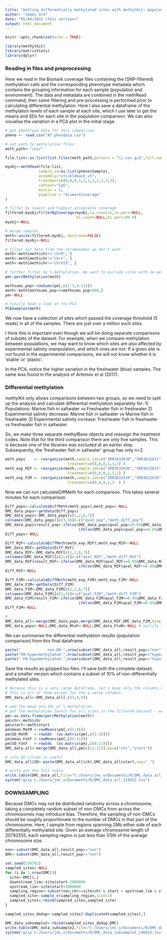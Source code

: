 ```yaml
---
title: "Getting differentially methylated sites with methylKit: population and experimental comparisons of CpG sites"
author: "James Ord"
date: "05/04/2022 (this version)"
output: html_document
---
```


```r
knitr::opts_chunk$set(echo = TRUE)

library(methylKit)
library(matrixStats)
library(dplyr)
```

### Reading in files and preprocessing

Here we read in the Bismark coverage files containing the (SNP-filtered) methylation calls and the corresponding phenotype metadata which contains the grouping information for each sample (population and environment). The data and metadata are combined in the methRead command, then some filtering and pre-processing is performed prior to calculating differential methylation.
Here I also save a dataframe of the methylation levels of each sample at each site, which I use later to get the means and SDs for each site in the population comparison.
We can also visualise the variation in a PCA plot in the initial stage.

```r
# get phenotype data for this comparison
pheno <- read.csv("AT_phendata.csv")

# set path to methylation files
meth_path<-"cov/"

file.list<-as.list(list.files(meth_path,pattern = "\\.cov.gz$",full.names = TRUE))

myobj<-methRead(file.list,
               sample.id=as.list(pheno$Sample),
               assembly="stickleback_v5",
               treatment=c(0,0,0,1,1,1,2,2,3,3,3),
               context="CpG",
               mincov = 5,
               pipeline = "bismarkCoverage"
)

# filter by lowest and highest acceptable coverage
filtered.myobj=filterByCoverage(myobj,lo.count=5,lo.perc=NULL,
                                hi.count=NULL,hi.perc=99.9)
myobj<-NULL

# merge samples
meth<-unite(filtered.myobj, destrand=FALSE)
filtered.myobj<-NULL

# filter out data from the chromosomes we don't want
meth<-meth[meth$chr!="chrM", ]
meth<-meth[meth$chr!="chrY", ]
meth<-meth[meth$chr!="chrXIX", ]

# further filter by % methylation. We want to exclude sites with no methylation or 100% methylation in all samples (no variation)
pm<-percMethylation(meth)

methsums_pop<-rowSums(pm[,c(1:3,9:11)])
meth<-meth[methsums_pop>0&methsums_pop<600,]
pm<-NULL

# Finally have a look at the PCA
PCASamples(meth)
```
We now have a collection of sites which passed the coverage threshold (5 reads) in all of the samples. There are just over a million such sites.

I think this is important even though we will be doing separate comparisons of subsets of the dataset. For example, when we compare methylation between populations, we may want to know which sites are also affected by experimental salinity manipulation, and which ones are not. If a given site is not found in the experimental comparisons, we will not know whether it is 'stable' or 'plastic'.

In the PCA, notice the higher variation in the freshwater (blue) samples. The same was found in the analysis of Artemov et al (2017).

### Differential methylation

methylKit only allows comparisons between two groups, so we need to split up the analysis and calculate differential methylation separately for:
1) Populations: Marine fish in saltwater vs Freshwater fish in freshwater
2) Experimental salinity decrease: Marine fish in saltwater vs Marine fish in freshwater
3) Experimental salinity increase: Freshwater fish in freshwater vs freshwater fish in saltwater

So, we make three separate methylBase objects and reassign the treatment codes. Note that for the third comparison there are only five samples. This is because one of the libraries was excluded at an earlier step. Subsequently, the 'freshwater fish in saltwater' group has only n=2.

```r
meth_pops    <- reorganize(meth,sample.ids=c("SRR3632630","SRR3632631","SRR3632633","SRR3632644","SRR3632645","SRR3632647"),
                            treatment=c(0,0,0,1,1,1) )
meth_exp_M2F <- reorganize(meth,sample.ids=c("SRR3632630","SRR3632631","SRR3632633","SRR3632634","SRR3632636","SRR3632637"),
                            treatment=c(0,0,0,1,1,1) )
meth_exp_F2M <- reorganize(meth,sample.ids=c("SRR3632634","SRR3632636","SRR3632637","SRR3632639","SRR3632641"             ),
                            treatment=c(0,0,0,1,1  ) )
```

Now we can run calculateDiffMeth for each comparison. This takes several minutes for each comparison.

```r
Diff_pops<-calculateDiffMeth(meth_pops);meth_pops<-NULL
DMC_data_pops<-getData(Diff_pops)
DMC_data_pops<-DMC_data_pops[c(1,2,6,7)]
colnames(DMC_data_pops)[c(3,4)]<-c("qval_pop","meth_diff_pop")
DMC_data_pops$result_pop<-ifelse(DMC_data_pops$qval_pop<=0.05&DMC_data_pops$meth_diff_pop>=15,"hyper",
                                 ifelse(DMC_data_pops$qval_pop<=0.05&DMC_data_pops$meth_diff_pop<= -15,"hypo","non"))
Diff_pops<-NULL

Diff_M2F<-calculateDiffMeth(meth_exp_M2F);meth_exp_M2F<-NULL
DMC_data_M2F<-getData(Diff_M2F)
DMC_data_M2F<-DMC_data_M2F[c(1,2,6,7)]
colnames(DMC_data_M2F)[c(3,4)]<-c("qval_M2F","meth_diff_M2F")
DMC_data_M2F$result_M2F<-ifelse(DMC_data_M2F$qval_M2F<=0.05&DMC_data_M2F$meth_diff_M2F>=15,"hyper",
                                 ifelse(DMC_data_M2F$qval_M2F<=0.05&DMC_data_M2F$meth_diff_M2F<= -15,"hypo","non"))
Diff_M2F<-NULL

Diff_F2M<-calculateDiffMeth(meth_exp_F2M);meth_exp_F2M<-NULL
DMC_data_F2M<-getData(Diff_F2M)
DMC_data_F2M<-DMC_data_F2M[c(1,2,6,7)]
colnames(DMC_data_F2M)[c(3,4)]<-c("qval_F2M","meth_diff_F2M")
DMC_data_F2M$result_F2M<-ifelse(DMC_data_F2M$qval_F2M<=0.05&DMC_data_F2M$meth_diff_F2M>=15,"hyper",
                                 ifelse(DMC_data_F2M$qval_F2M<=0.05&DMC_data_F2M$meth_diff_F2M<= -15,"hypo","non"))
Diff_F2M<-NULL

#
DMC_data_all<-merge(DMC_data_pops,merge(DMC_data_M2F,DMC_data_F2M,by=c("chr","start")),by=c("chr","start"))
DMC_data_pops<-NULL;DMC_data_MtoF<-NULL;DMC_data_FtoM<-NULL # nullify separate dataframes
```

We can summarise the differential methylation results (population comparison) from this final dataframe.

```r
paste("            non-DM:",nrow(subset(DMC_data_all,result_pop=="non")),sep=" ")
paste("FW-hypermethylated:",nrow(subset(DMC_data_all,result_pop=="hyper")),sep=" ")
paste(" FW-hypomethylated:",nrow(subset(DMC_data_all,result_pop=="hypo")),sep=" ")
```
Save the results as gzipped tsv files. I'll save both the complete dataset, and a smaller version which contains a subset of 10% of non-differentially methylated sites.
```r
# Because this is a very large dataframe, let's keep only the columns we need for the subsequent analyses.
# This is all of them except for the q-value columns.
DMC_data_all<-DMC_data_all[-c(3,6,9)]

# add the mean and SDs of % methylation
# get the methylation levels for all sites in the filtered dataset - we'll want to play with these later
pm<-as.data.frame(percMethylation(meth))
pm$chr<-meth$chr
pm$start<-meth$start
pm$mean_MatM <-rowMeans(pm[,c(1:3)])
pm$SD_MatM   <-rowSds  (as.matrix(pm[,c(1:3)]))
pm$mean_FatF <-rowMeans(pm[,c(9:11)])
pm$SD_FatF   <-rowSds  (as.matrix(pm[,c(9:11)]))
DMC_data_all<-merge(DMC_data_all,pm[c(12:17)],by=c("chr","start"))

# site ID column is useful
DMC_data_all$ID<-paste(DMC_data_all$chr,DMC_data_all$start,sep="_")

# write out the full table
write.table(DMC_data_all,file="C:/Users/jms_o/Documents/R/DMC_data_all_110422.tsv",row.names = FALSE,quote=FALSE,sep="\t")
system("gzip C:/Users/jms_o/Documents/R/DMC_data_all_110422.tsv")
```

### DOWNSAMPLING

Because DMCs may not be distributed randomly across a chromosome, taking a completely random subset of non-DMCs from across the chromosomes may introduce bias. Therefore, the sampling of non-DMCs should be roughly proportionate to the number of DMCs in that part of the chromosome.
Here, I sample from regions spanning 2Mb either side of each differentially methylated site. Given an average chromosome length of 20792555, each sampling region is just less than 1/5th of the average chromosome size.

```r
non<-subset(DMC_data_all,result_pop=="non")
DMC<-subset(DMC_data_all,result_pop!="non")

set.seed(230792)
sampled_sites<-NULL
for (i in 1:nrow(DMC)){
  site<-DMC[i,]
  downstream_lim<-site$start-2000000
  upstream_lim<-site$start+2000000
  sampling_region<-subset(non,chr==site$chr & start < upstream_lim & start>downstream_lim)
  sampled_site<-sample_n(sampling_region,size=1)
  sampled_sites<-rbind(sampled_sites,sampled_site)
}

sampled_sites_dedup<-sampled_sites[!duplicated(sampled_sites),]

DMC_data_subsample2<-rbind(sampled_sites_dedup,DMC)
write.table(DMC_data_subsample2,file="C:/Users/jms_o/Documents/R/DMC_data_subsample2_140422.tsv",row.names = FALSE,quote=FALSE,sep="\t")
system("gzip C:/Users/jms_o/Documents/R/DMC_data_subsample2_140422.tsv")

```